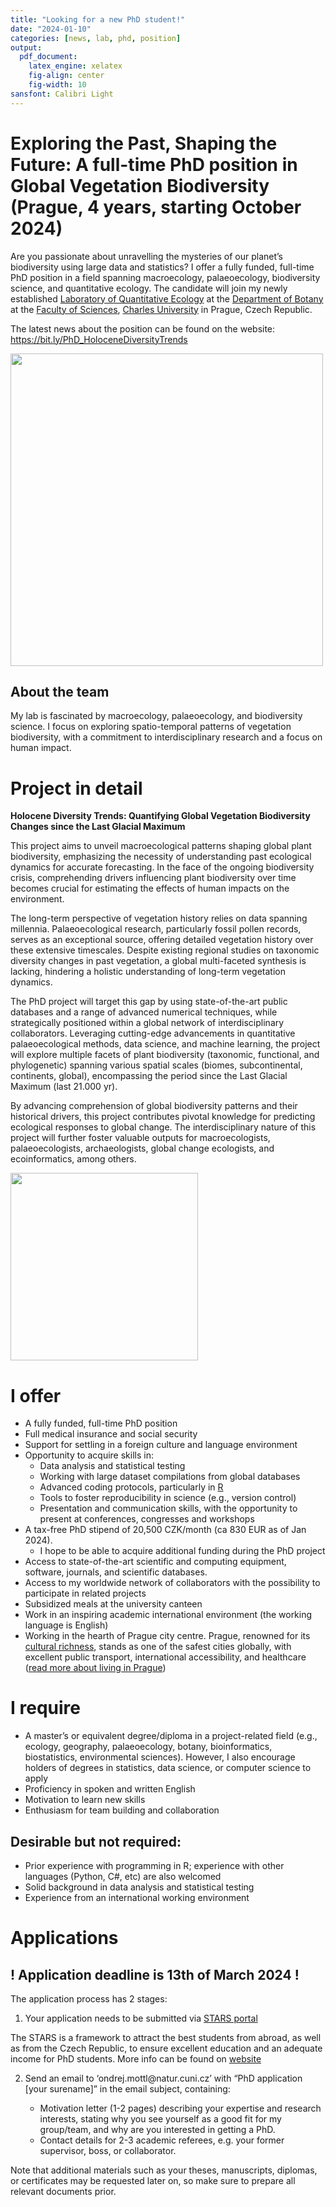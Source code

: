 ```yaml
---
title: "Looking for a new PhD student!"
date: "2024-01-10"
categories: [news, lab, phd, position] 
output:
  pdf_document:
    latex_engine: xelatex
    fig-align: center
    fig-width: 10
sansfont: Calibri Light
---
```


# Exploring the Past, Shaping the Future: A full-time PhD position in Global Vegetation Biodiversity (Prague, 4 years, starting October 2024)

Are you passionate about unravelling the mysteries of our planet's biodiversity using large data and statistics? I offer a fully funded, full-time PhD position in a field spanning macroecology, palaeoecology, biodiversity science, and quantitative ecology. The candidate will join my newly established [Laboratory of Quantitative Ecology](https://ondrejmottl.github.io/lab/about_the_lab.html) at the [Department of Botany](https://www.natur.cuni.cz/biology/botany ) at the [Faculty of Sciences](https://www.natur.cuni.cz/eng), [Charles University](https://cuni.cz/uken-1.html) in Prague, Czech Republic.

The latest news about the position can be found on the website: [https://bit.ly/PhD_HoloceneDiversityTrends](https://bit.ly/PhD_HoloceneDiversityTrends) 

![](./img/PR-iF_znak_UK_1c_pos_en.png){width=500 fig-align="center"}

## About the team 
My lab is fascinated by macroecology, palaeoecology, and biodiversity science. I focus on exploring spatio-temporal patterns of vegetation biodiversity, with a commitment to interdisciplinary research and a focus on human impact.

# Project in detail   

**Holocene Diversity Trends: Quantifying Global Vegetation Biodiversity Changes since the Last Glacial Maximum** 

This project aims to unveil macroecological patterns shaping global plant biodiversity, emphasizing the necessity of understanding past ecological dynamics for accurate forecasting. In the face of the ongoing biodiversity crisis, comprehending drivers influencing plant biodiversity over time becomes crucial for estimating the effects of human impacts on the environment.

The long-term perspective of vegetation history relies on data spanning millennia. Palaeoecological research, particularly fossil pollen records, serves as an exceptional source, offering detailed vegetation history over these extensive timescales. Despite existing regional studies on taxonomic diversity changes in past vegetation, a global multi-faceted synthesis is lacking, hindering a holistic understanding of long-term vegetation dynamics. 

The PhD project will target this gap by using state-of-the-art public databases and a range of advanced numerical techniques, while strategically positioned within a global network of interdisciplinary collaborators. Leveraging cutting-edge advancements in quantitative palaeoecological methods, data science, and machine learning, the project will explore multiple facets of plant biodiversity (taxonomic, functional, and phylogenetic) spanning various spatial scales (biomes, subcontinental, continents, global), encompassing the period since the Last Glacial Maximum (last 21.000 yr). 

By advancing comprehension of global biodiversity patterns and their historical drivers, this project contributes pivotal knowledge for predicting ecological responses to global change. The interdisciplinary nature of this project will further foster valuable outputs for macroecologists, palaeoecologists, archaeologists, global change ecologists, and ecoinformatics, among others.


![](./img/HoloceneDiversityTrends_HD.png){width=300 fig-align="center"}

# I offer
- A fully funded, full-time PhD position
- Full medical insurance and social security
- Support for settling in a foreign culture and language environment 
- Opportunity to acquire skills in:
  - Data analysis and statistical testing 
  - Working with large dataset compilations from global databases 
  - Advanced coding protocols, particularly in [R](https://en.wikipedia.org/wiki/R_(programming_language))
  - Tools to foster reproducibility in science (e.g., version control) 
  - Presentation and communication skills, with the opportunity to present at conferences, congresses and workshops
- A tax-free PhD stipend of 20,500 CZK/month (ca 830 EUR as of Jan 2024).
  - I hope to be able to acquire additional funding during the PhD project
- Access to state-of-the-art scientific and computing equipment, software, journals, and scientific databases.
- Access to my worldwide network of collaborators with the possibility to participate in related projects
- Subsidized meals at the university canteen
- Work in an inspiring academic international environment (the working language is English)
- Working in the hearth of Prague city centre. Prague, renowned for its [cultural richness](https://goout.net/en/), stands as one of the safest cities globally, with excellent public transport, international accessibility, and healthcare ([read more about living in Prague](https://stars-natur.cz/practical-info))

# I require
- A master's or equivalent degree/diploma in a project-related field (e.g., ecology, geography, palaeoecology, botany, bioinformatics, biostatistics, environmental sciences). However, I also encourage holders of degrees in statistics, data science, or computer science to apply
- Proficiency in spoken and written English
- Motivation to learn new skills
- Enthusiasm for team building and collaboration

## Desirable but not required:
- Prior experience with programming in R; experience with other languages (Python, C#, etc) are also welcomed
- Solid background in data analysis and statistical testing 
- Experience from an international working environment 

# Applications

## ! **Application deadline is 13th of March 2024** !

The application process has 2 stages:

1. Your application needs to be submitted via [STARS portal](https://stars-natur.cz/phd-positions/biology/holocene-diversity-trends-quantifying-global-vegetation-biodiversity-changes-since-the-last-glacial-maximum?topicId=347&back=9ujx7&do=applicationModal)
   
The STARS is a framework to attract the best students from abroad, as well as from the Czech Republic, to ensure excellent education and an adequate income for PhD students. More info can be found on [website](https://stars-natur.cz/)

2. Send an email to 'ondrej.mottl@natur.cuni.cz' with "PhD application [your surename]" in the email subject, containing:
   
   -  Motivation letter (1-2 pages) describing your expertise and research interests, stating why you see yourself as a good fit for my group/team, and why are you interested in getting a PhD.
   - Contact details for 2-3 academic referees, e.g. your former supervisor, boss, or collaborator.

Note that additional materials such as your theses, manuscripts, diplomas, or certificates may be requested later on, so make sure to prepare all relevant documents prior.

